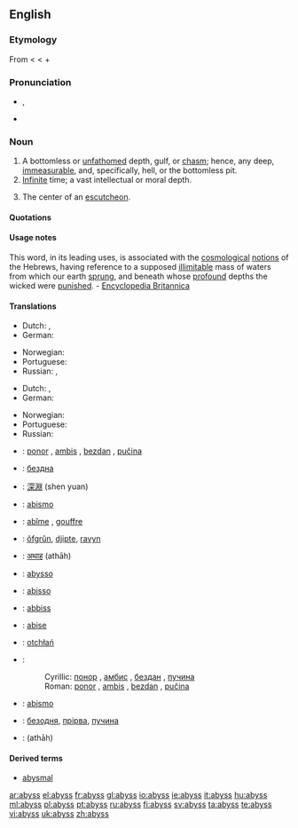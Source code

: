 {{wikipedia}}
==English==

===Etymology===
From {{ME.}} {{term|abissus|lang=enm}} < {{L.}} {{term|abyssus||a bottomless gulf|lang=la}} < {{AGr.}} {{term|sc=polytonic|ἄβυσσος||tr=abyssos|bottomless|lang=grc}} {{term|sc=polytonic|ἀ-||tr=a-|not|lang=grc}}+ {{term|sc=polytonic|βυσσός||tr=bysso|depth|lang=grc}}

===Pronunciation===
* {{enPR|ə-bĭs'}}, {{IPA|/əˈbɪs/}}
* {{audio|en-us-abyss.ogg|Audio (US)}}

===Noun===
{{en-noun}}

# A bottomless or [[unfathomed]] depth, gulf, or [[chasm]]; hence, any deep, [[immeasurable]], and, specifically, hell, or the bottomless pit.
# [[infinite|Infinite]] time; a vast intellectual or moral depth.
# {{heraldry}} The center of an [[escutcheon]].

====Quotations====
{{seeCites}}

====Usage notes====
This word, in its leading uses, is associated with the [[cosmological]] [[notions]] of the Hebrews, having reference to a supposed [[illimitable]] mass of waters from which our earth [[sprung]], and beneath whose [[profound]] depths the wicked were [[punished]]. - [[Encyclopedia Britannica]]

====Translations====
{{trans-top|a bottomless or unfathomed depth}}
* Dutch: {{t+|nl|afgrond|m}}, {{t-|nl|ravijn|n}}
* German: {{t+|de|Abgrund|m}}
{{trans-mid}}
* Norwegian: {{t-|no|avgrunn|m}}
* Portuguese: {{t+|pt|abismo|m}}
* Russian: {{t-|ru|бездна|f|tr=b'ézdna|sc=Cyrl}}, {{t-|ru|пучина|f|tr=pučína|sc=Cyrl}} {{qualifier|sea}}
{{trans-bottom}}

{{trans-top|infinite time; a vast intellectual or moral depth}}
* Dutch: {{t+|nl|afgrond|m}}, {{t+|nl|kloof|m|f}}
* German: {{t+|de|Abgrund|m}}
{{trans-mid}}
* Norwegian: {{t-|no|avgrunn|m}}
* Portuguese: {{t+|pt|abismo|m}}
* Russian: {{t-|ru|бездна|f|tr=b'ézdna|sc=Cyrl}}
{{trans-bottom}}

{{checktrans-top}}
* {{ttbc|Bosnian}}: [[ponor]] {{m}}, [[ambis]] {{m}}, [[bezdan]] {{m}}, [[pučina]] {{f}}
* {{ttbc|Bulgarian}}: [[бездна]]
* {{ttbc|Chinese}}: [[深淵]] (shen yuan)
* {{ttbc|Esperanto}}: [[abismo]]
* {{ttbc|French}}: [[abîme]] {{m}}, [[gouffre]] {{m}}
* {{ttbc|Frisian}}: [[ôfgrûn]], [[djipte]], [[ravyn]] {{n}}
* {{ttbc|Hindi}}: [[अथाह]] (athāh) {{m}}
* {{ttbc|Interlingua}}: [[abysso]]
* {{ttbc|Italian}}: [[abisso]] {{f}}
{{trans-mid}}
* {{ttbc|Maltese}}: [[abbiss]] {{f}}
* {{ttbc|Novial}}: [[abise]]
* {{ttbc|Polish}}: [[otchłań]] {{f}}
* {{ttbc|Serbian}}:
*: Cyrillic: [[понор]] {{m}}, [[амбис]] {{m}}, [[бездан]] {{m}}, [[пучина]] {{f}}
*: Roman: [[ponor]] {{m}}, [[ambis]] {{m}}, [[bezdan]] {{m}}, [[pučina]] {{f}}
* {{ttbc|Spanish}}: [[abismo]] {{m}}
* {{ttbc|Ukrainian}}: [[безодня]], [[прірва]], [[пучина]]
* {{ttbc|Urdu}}: {{URchar|[[اتھاہ]]}} (athāh) {{m}}
{{trans-bottom}}

====Derived terms====
* [[abysmal]]

[[ar:abyss]]
[[el:abyss]]
[[fr:abyss]]
[[gl:abyss]]
[[io:abyss]]
[[ie:abyss]]
[[it:abyss]]
[[hu:abyss]]
[[ml:abyss]]
[[pl:abyss]]
[[pt:abyss]]
[[ru:abyss]]
[[fi:abyss]]
[[sv:abyss]]
[[ta:abyss]]
[[te:abyss]]
[[vi:abyss]]
[[uk:abyss]]
[[zh:abyss]]